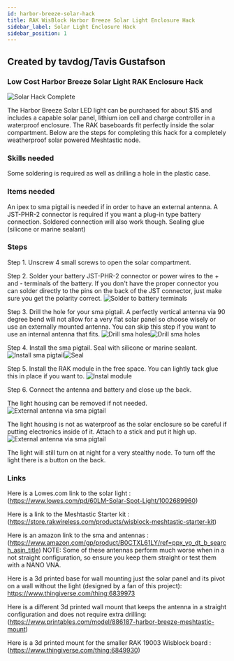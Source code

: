 ```yaml
---
id: harbor-breeze-solar-hack
title: RAK WisBlock Harbor Breeze Solar Light Enclosure Hack
sidebar_label: Solar Light Enclosure Hack
sidebar_position: 1
---
```


## Created by tavdog/Tavis Gustafson

### Low Cost Harbor Breeze Solar Light RAK Enclosure Hack
![Solar Hack Complete](/img/enclosures/hbmh_complete.webp)

The Harbor Breeze Solar LED light can be purchased for about $15 and includes a capable solar panel, lithium ion cell and charge controller in a waterproof enclosure.  The RAK baseboards fit perfectly inside the solar compartment.  Below are the steps for completing this hack for a completely weatherproof solar powered Meshtastic node.

### Skills needed
Some soldering is required as well as drilling a hole in the plastic case.  

### Items needed
An ipex to sma pigtail is needed if in order to have an external antenna.  A JST-PHR-2 connector is required if you want a plug-in type battery connection. Soldered connection will also work though. Sealing glue (silicone or marine sealant)

### Steps
Step 1. Unscrew 4 small screws to open the solar compartment.

Step 2. Solder your battery JST-PHR-2 connector or power wires to the + and - terminals of the battery. If you don't have the proper connector you can solder directly to the pins on the back of the JST connector, just make sure you get the polarity correct.
![Solder to battery terminals](/img/enclosures/harbor_breeze_solar_battery_solder_points.webp)

Step 3. Drill the hole for your sma pigtail.  A perfectly vertical antenna via 90 degree bend will not allow for a very flat solar panel so choose wisely or use an externally mounted antenna.  You can skip this step if you want to use an internal antenna that fits.
![Drill sma holes](/img/enclosures/harbor_breeze_solar_sma_hole1.webp)![Drill sma holes](/img/enclosures/harbor_breeze_solar_sma_hole2.webp)

Step 4. Install the sma pigtail. Seal with silicone or marine sealant.
![Install sma pigtail](/img/enclosures/harbor_breeze_solar_sma_installed.webp)![Seal](/img/enclosures/harbor_breeze_solar_sma_seal.webp)

Step 5.  Install the RAK module in the free space.  You can lightly tack glue this in place if you want to.
![Instal module](/img/enclosures/harbor_breeze_solar_board_placement.webp)

Step 6. Connect the antenna and battery and close up the back. 

The light housing can be removed if not needed.
![External antenna via sma pigtail](/img/enclosures/harbor_breeze_solar_antenna_pigtail.webp)

The light housing is not as waterproof as the solar enclosure so be careful if putting electronics inside of it.
Attach to a stick and put it high up.
![External antenna via sma pigtail](/img/enclosures/harbor_breeze_solar_stick_mount.webp)

The light will still turn on at night for a very stealthy node.  To turn off the light there is a button on the back.

### Links
Here is a Lowes.com link to the solar light : (https://www.lowes.com/pd/60LM-Solar-Spot-Light/1002689960) 

Here is a link to the Meshtastic Starter kit : (https://store.rakwireless.com/products/wisblock-meshtastic-starter-kit)

Here is an amazon link to the sma and antennas : (https://www.amazon.com/gp/product/B0CTXL61LY/ref=ppx_yo_dt_b_search_asin_title)  NOTE:  Some of these antennas perform much worse when in a not straight configuration, so ensure you keep them straight or test them with a NANO VNA.

Here is a 3d printed base for wall mounting just the solar panel and its pivot on a wall without the light (designed by a fan of this project): https://www.thingiverse.com/thing:6839973

Here is a different 3d printed wall mount that keeps the antenna in a straight configuration and does not require extra drilling:  (https://www.printables.com/model/886187-harbor-breeze-meshtastic-mount)

Here is a 3d printed mount for the smaller RAK 19003 Wisblock board : (https://www.thingiverse.com/thing:6849930)
